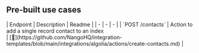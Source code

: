 
## Pre-built use cases

<AccordionGroup>


<Accordion title="Others">
| Endpoint | Description | Readme |
| - | - | - |
| `POST /contacts` | Action to add a single record contact to an index<br /> | [🔗](https://github.com/NangoHQ/integration-templates/blob/main/integrations/algolia/actions/create-contacts.md) |
</Accordion>

</AccordionGroup>
